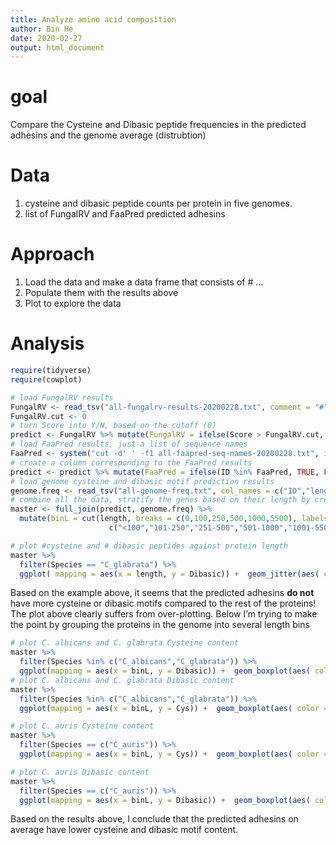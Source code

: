 ```yaml
---
title: Analyze amino acid composition
author: Bin He
date: 2020-02-27
output: html_document
---
```


# goal

Compare the Cysteine and Dibasic peptide frequencies in the predicted adhesins and the genome average (distrubtion)

# Data

1. cysteine and dibasic peptide counts per protein in five genomes.
2. list of FungalRV and FaaPred predicted adhesins

# Approach

1. Load the data and make a data frame that consists of
    # <species> <strain>  <ID>  <Length>  <FungalRV Y/N>  <FaaPred Y/N> ...
2. Populate them with the results above
3. Plot to explore the data

# Analysis

```r
require(tidyverse)
require(cowplot)
```

```r
# load FungalRV results
FungalRV <- read_tsv("all-fungalrv-results-20200228.txt", comment = "#")
FungalRV.cut <- 0
# turn Score into Y/N, based on the cutoff (0)
predict <- FungalRV %>% mutate(FungalRV = ifelse(Score > FungalRV.cut, TRUE, FALSE), Score = NULL)
# load FaaPred results, just a list of sequence names
FaaPred <- system("cut -d' ' -f1 all-faapred-seq-names-20200228.txt", intern = TRUE)
# create a column corresponding to the FaaPred results
predict <- predict %>% mutate(FaaPred = ifelse(ID %in% FaaPred, TRUE, FALSE))
# load genome cysteine and dibasic motif prediction results
genome.freq <- read_tsv("all-genome-freq.txt", col_names = c("ID","length","Cys","Dibasic"), col_types = "ciii")
# combine all the data, stratify the genes based on their length by creating a binL variable
master <- full_join(predict, genome.freq) %>% 
  mutate(binL = cut(length, breaks = c(0,100,250,500,1000,5500), labels =
                      c("<100","101-250","251-500","501-1000","1001-5500")))
```

```r
# plot #cysteine and # dibasic peptides against protein length
master %>% 
  filter(Species == "C_glabrata") %>% 
  ggplot( mapping = aes(x = length, y = Dibasic)) +  geom_jitter(aes( color = FungalRV )) + scale_x_log10()
```

Based on the example above, it seems that the predicted adhesins **do not** have more cysteine or dibasic motifs compared to the rest of the proteins! The plot above clearly suffers from over-plotting. Below I'm trying to make the point by grouping the proteins in the genome into several length bins

```r
# plot C. albicans and C. glabrata Cysteine content
master %>% 
  filter(Species %in% c("C_albicans","C_glabrata")) %>% 
  ggplot(mapping = aes(x = binL, y = Dibasic)) +  geom_boxplot(aes( color = FungalRV )) + facet_wrap(~Species + Strain) + labs(title = "Cysteine count", x = "length", tag = "A") + theme(axis.text.x = element_text(angle = 30, vjust=0.4), plot.title = element_text(hjust = 0.5))
# plot C. albicans and C. glabrata Dibasic content
master %>% 
  filter(Species %in% c("C_albicans","C_glabrata")) %>% 
  ggplot(mapping = aes(x = binL, y = Cys)) +  geom_boxplot(aes( color = FungalRV )) + facet_wrap(~Species + Strain) + labs(title = "Cysteine count", x = "length", tag = "B") + theme(axis.text.x = element_text(angle = 30, vjust=0.4), plot.title = element_text(hjust = 0.5))

# plot C. auris Cysteine content
master %>% 
  filter(Species == c("C_auris")) %>% 
  ggplot(mapping = aes(x = binL, y = Cys)) +  geom_boxplot(aes( color = FungalRV )) + facet_wrap(~Species + Strain) + labs(title = "Cysteine count", x = "length", tag = "C") + theme(axis.text.x = element_text(angle = 30, vjust=0.4), plot.title = element_text(hjust = 0.5))

# plot C. auris Dibasic content
master %>% 
  filter(Species == c("C_auris")) %>% 
  ggplot(mapping = aes(x = binL, y = Dibasic)) +  geom_boxplot(aes( color = FungalRV )) + facet_wrap(~Species + Strain) + labs(title = "Cysteine count", x = "length", tag = "D") + theme(axis.text.x = element_text(angle = 30, vjust=0.4), plot.title = element_text(hjust = 0.5))
```

Based on the results above, I conclude that the predicted adhesins on average have lower cysteine and dibasic motif content.